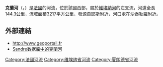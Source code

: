 {{noteTA
|G1=法国地名
|G2=单位
}}
{{Infobox river
| name              = 克蘭河
| native_name       = Clain 
| image             = Clain a Poitiers.jpg
| image_caption     = 流经[[普瓦捷|普瓦捷]]的克蘭河
| map               = Clain (rivière).png
| map_caption       = 克蘭河流域图
| source1_location  = [[普瓦图|普瓦图]] 
| mouth_location    = [[維埃納河|維埃納河]]
| mouth_coordinates = {{coord|46|46|52|N|0|32|26|E|name=Vienne-Clain|display=inline,title}}
| progression       = {{RVienne}}
| subdivision_type1 = [[世界政區索引|国家]]
| subdivision_name1 = {{FR}}
| length            = {{convert|144.3|km|abbr=on}}
| source1_elevation = 
| discharge1_avg    = {{convert|21.5|m3/s|cuft/s|abbr=on}}
| basin_size        = {{convert|3217|km2|abbr=on}}
}}
'''克蘭河'''（{{lang-fr|Clain}}，{{IPA-fr|klɛ̃}}）是[[法國|法國]]的河流，位於該國西部，屬於[[維埃納河|維埃納河]]的左支流，河道全長144.3公里，流域面積3217平方公里，發源自[[耶斯|耶斯]]附近，河口處在[[沙泰勒羅|沙泰勒羅]]附近。

==外部連結==
*http://www.geoportail.fr{{Wayback|url=http://www.geoportail.fr/ |date=20101215171356 }}
*[http://sandre.eaufrance.fr/app/chainage/courdo/htm/L2--016-.php?cg=L2--016- Sandre数据库中的克蘭河]

{{France-geo-stub}}
[[Category:法國河流|Category:法國河流]]
[[Category:维埃纳省河流|Category:维埃纳省河流]]
[[Category:夏朗德省河流|Category:夏朗德省河流]]